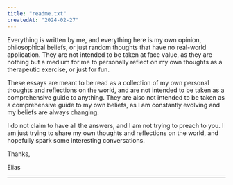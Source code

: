 ```yaml
---
title: "readme.txt"
createdAt: "2024-02-27"
---
```


Everything is written by me, and everything here is my own opinion, philosophical beliefs, or just random thoughts that have no real-world application. They are not intended to be taken at face value, as they are nothing but a medium for me to personally reflect on my own thoughts as a therapeutic exercise, or just for fun.

These essays are meant to be read as a collection of my own personal thoughts and reflections on the world, and are not intended to be taken as a comprehensive guide to anything. They are also not intended to be taken as a comprehensive guide to my own beliefs, as I am constantly evolving and my beliefs are always changing.

I do not claim to have all the answers, and I am not trying to preach to you. I am just trying to share my own thoughts and reflections on the world, and hopefully spark some interesting conversations.

Thanks,

Elias

-----------------------------